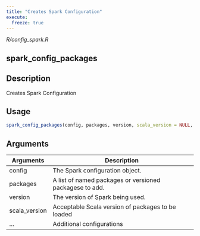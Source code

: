 ```yaml
---
title: "Creates Spark Configuration"
execute:
  freeze: true
---
```


*R/config_spark.R*

## spark_config_packages

## Description
Creates Spark Configuration 


## Usage
```r
spark_config_packages(config, packages, version, scala_version = NULL, ...) 
```

## Arguments
|Arguments|Description|
|---|---|
| config | The Spark configuration object. |
| packages | A list of named packages or versioned packagese to add. |
| version | The version of Spark being used. |
| scala_version | Acceptable Scala version of packages to be loaded |
| ... | Additional configurations |








